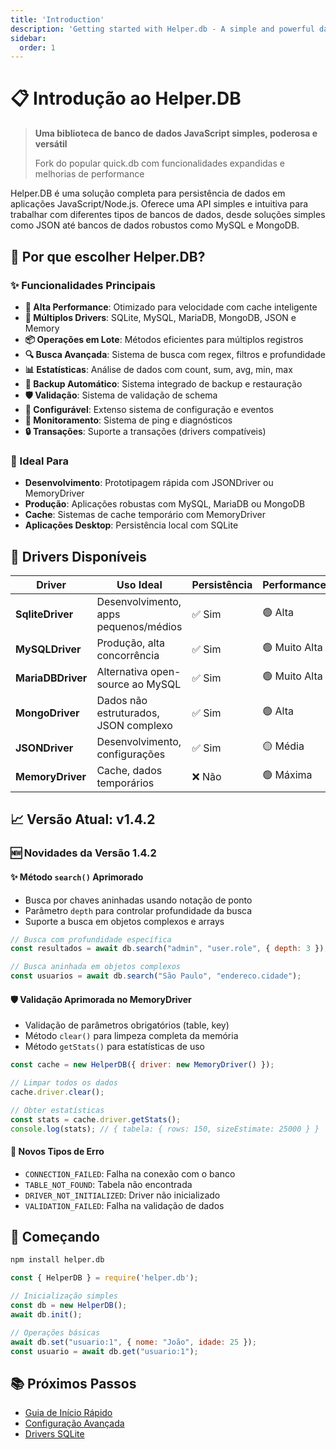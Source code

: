 ```yaml
---
title: 'Introduction'
description: 'Getting started with Helper.db - A simple and powerful database library'
sidebar:
  order: 1
---
```


# 📋 Introdução ao Helper.DB

> **Uma biblioteca de banco de dados JavaScript simples, poderosa e versátil**
> 
> Fork do popular quick.db com funcionalidades expandidas e melhorias de performance

Helper.DB é uma solução completa para persistência de dados em aplicações JavaScript/Node.js. Oferece uma API simples e intuitiva para trabalhar com diferentes tipos de bancos de dados, desde soluções simples como JSON até bancos de dados robustos como MySQL e MongoDB.

## 🎯 Por que escolher Helper.DB?

### ✨ Funcionalidades Principais
- **🚀 Alta Performance**: Otimizado para velocidade com cache inteligente
- **🔄 Múltiplos Drivers**: SQLite, MySQL, MariaDB, MongoDB, JSON e Memory
- **📦 Operações em Lote**: Métodos eficientes para múltiplos registros
- **🔍 Busca Avançada**: Sistema de busca com regex, filtros e profundidade
- **📊 Estatísticas**: Análise de dados com count, sum, avg, min, max
- **💾 Backup Automático**: Sistema integrado de backup e restauração
- **🛡️ Validação**: Sistema de validação de schema
- **🔧 Configurável**: Extenso sistema de configuração e eventos
- **📡 Monitoramento**: Sistema de ping e diagnósticos
- **🔒 Transações**: Suporte a transações (drivers compatíveis)

### 🎯 Ideal Para
- **Desenvolvimento**: Prototipagem rápida com JSONDriver ou MemoryDriver
- **Produção**: Aplicações robustas com MySQL, MariaDB ou MongoDB
- **Cache**: Sistemas de cache temporário com MemoryDriver
- **Aplicações Desktop**: Persistência local com SQLite

## 🔧 Drivers Disponíveis

| Driver | Uso Ideal | Persistência | Performance |
|--------|-----------|--------------|-------------|
| **SqliteDriver** | Desenvolvimento, apps pequenos/médios | ✅ Sim | 🟢 Alta |
| **MySQLDriver** | Produção, alta concorrência | ✅ Sim | 🟢 Muito Alta |
| **MariaDBDriver** | Alternativa open-source ao MySQL | ✅ Sim | 🟢 Muito Alta |
| **MongoDriver** | Dados não estruturados, JSON complexo | ✅ Sim | 🟢 Alta |
| **JSONDriver** | Desenvolvimento, configurações | ✅ Sim | 🟡 Média |
| **MemoryDriver** | Cache, dados temporários | ❌ Não | 🟢 Máxima |

## 📈 Versão Atual: v1.4.2

### 🆕 Novidades da Versão 1.4.2

#### ✨ Método `search()` Aprimorado
- Busca por chaves aninhadas usando notação de ponto
- Parâmetro `depth` para controlar profundidade da busca
- Suporte a busca em objetos complexos e arrays

```javascript
// Busca com profundidade específica
const resultados = await db.search("admin", "user.role", { depth: 3 });

// Busca aninhada em objetos complexos
const usuarios = await db.search("São Paulo", "endereco.cidade");
```

#### 🛡️ Validação Aprimorada no MemoryDriver
- Validação de parâmetros obrigatórios (table, key)
- Método `clear()` para limpeza completa da memória
- Método `getStats()` para estatísticas de uso

```javascript
const cache = new HelperDB({ driver: new MemoryDriver() });

// Limpar todos os dados
cache.driver.clear();

// Obter estatísticas
const stats = cache.driver.getStats();
console.log(stats); // { tabela: { rows: 150, sizeEstimate: 25000 } }
```

#### 🔧 Novos Tipos de Erro
- `CONNECTION_FAILED`: Falha na conexão com o banco
- `TABLE_NOT_FOUND`: Tabela não encontrada
- `DRIVER_NOT_INITIALIZED`: Driver não inicializado
- `VALIDATION_FAILED`: Falha na validação de dados

## 🚀 Começando

```bash
npm install helper.db
```

```javascript
const { HelperDB } = require('helper.db');

// Inicialização simples
const db = new HelperDB();
await db.init();

// Operações básicas
await db.set("usuario:1", { nome: "João", idade: 25 });
const usuario = await db.get("usuario:1");
```

## 📚 Próximos Passos

- [Guia de Início Rápido](/guides/quick-start/)
- [Configuração Avançada](/config/config/)
- [Drivers SQLite](/drivers/sqlite/)